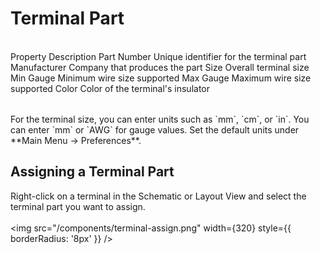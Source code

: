 
# Terminal Part

<br />
<Table>
  <thead>
    <Table.Tr>
      <Table.Th>Property</Table.Th>
      <Table.Th>Description</Table.Th>
    </Table.Tr>
  </thead>
  <tbody>
    <Table.Tr>
      <Table.Td>Part Number</Table.Td>
      <Table.Td>Unique identifier for the terminal part</Table.Td>
    </Table.Tr>
    <Table.Tr>
      <Table.Td>Manufacturer</Table.Td>
      <Table.Td>Company that produces the part</Table.Td>
    </Table.Tr>
    <Table.Tr>
      <Table.Td>Size</Table.Td>
      <Table.Td>Overall terminal size</Table.Td>
    </Table.Tr>
    <Table.Tr>
      <Table.Td>Min Gauge</Table.Td>
      <Table.Td>Minimum wire size supported</Table.Td>
    </Table.Tr>
    <Table.Tr>
      <Table.Td>Max Gauge</Table.Td>
      <Table.Td>Maximum wire size supported</Table.Td>
    </Table.Tr>
    <Table.Tr>
      <Table.Td>Color</Table.Td>
      <Table.Td>Color of the terminal's insulator</Table.Td>
    </Table.Tr>
  </tbody>
</Table>
<Callout>
For the terminal size, you can enter units such as `mm`, `cm`, or `in`.  
</Callout>
<Callout>  
You can enter `mm` or `AWG` for gauge values. Set the default units under **Main Menu → Preferences**.  
</Callout>

## Assigning a Terminal Part

Right-click on a terminal in the Schematic or Layout View and select the terminal part you want to assign.  
<br />
<img src="/components/terminal-assign.png" width={320} style={{ borderRadius: '8px' }} />